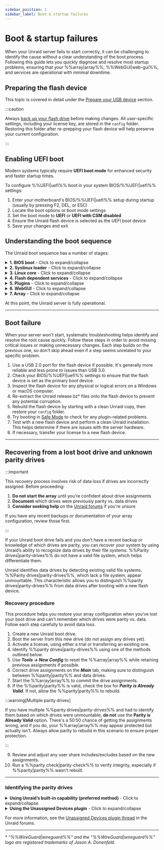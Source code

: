 ```yaml
---
sidebar_position: 1
sidebar_label: Boot & startup failures
---
```



# Boot & startup failures

When your Unraid server fails to start correctly, it can be challenging to identify the cause without a clear understanding of the boot process. Following this guide lets you quickly diagnose and resolve most startup problems, ensuring that your %%array|array%%, %%WebGUI|web-gui%%, and services are operational with minimal downtime.

## Preparing the flash device

This topic is covered in detail under the [Prepare your USB device](../../getting-started/set-up-unraid/create-your-bootable-media.mdx#prepare-your-usb-device) section.

:::caution

Always [back up your flash drive](../../system-administration/maintain-and-update/changing-the-flash-device.mdx#backing-up-your-flash-device) before making changes. All user-specific settings, including your license key, are stored in the `config` folder. Restoring this folder after re-prepping your flash device will help preserve your current configuration.

:::

## Enabling UEFI boot

Modern systems typically require **UEFI boot mode** for enhanced security and faster startup times.

To configure %%UEFI|uefi%% boot in your system BIOS/%%UEFI|uefi%% settings:

1. Enter your motherboard's BIOS/%%UEFI|uefi%% setup during startup (usually by pressing F2, DEL, or ESC)
2. Locate the boot options or boot mode settings
3. Set the boot mode to **UEFI** or **UEFI with CSM disabled**
4. Ensure the Unraid flash device is selected as the UEFI boot device
5. Save your changes and exit

## Understanding the boot sequence

The Unraid boot sequence has a number of stages:

<details>
  <summary><strong>1. BIOS boot</strong> - Click to expand/collapse</summary>

  The BIOS/UEFI firmware initializes hardware and locates the bootable device. This is the foundation of the entire boot process.

  - The motherboard BIOS recognizes the Unraid bootable flash device.
  - Setting the flash device as the default boot device varies based on your BIOS; check your motherboard manual for guidance.
  - The flash device supports both **legacy (CSM)** and **%%UEFI|uefi%%** boot modes.
  - For %%UEFI|uefi%% boot, ensure the `EFI` folder on the flash device does not have a trailing hyphen (`-`).

</details>

<details>
  <summary><strong>2. Syslinux loader</strong> - Click to expand/collapse</summary>

  The bootloader presents startup options and loads the Linux kernel into memory. This stage determines which operating system or diagnostic tool will run.

  - Boot menu entries are defined in the `syslinux/syslinux.cfg` file on the flash device.
  - You can edit this file through the %%WebGUI|web-gui%% under ***Main → Syslinux configuration***.
  - **Memtest86+**, which ships with current builds of Unraid, works in both legacy and %%UEFI|uefi%% modes. For older Unraid versions, obtain a compatible version from [the official Memtest site](https://www.memtest86.com/) for %%UEFI|uefi%%.
  - If no option is selected, the default boots after a timeout, which is useful for headless operation.

</details>

<details>
  <summary><strong>3. Linux core</strong> - Click to expand/collapse</summary>

  The Linux kernel initializes and begins hardware detection. This is where the operating system takes control from the bootloader.

  - **Syslinux** loads the Linux core from the flash device into RAM.
  - You’ll see console messages showing bz\* files loading.
  - Errors at this stage often indicate issues with the flash device.
  - Linux detects hardware during startup.

</details>

<details>
  <summary><strong>4. Flash dependent services</strong> - Click to expand/collapse</summary>

  The flash device becomes accessible and essential services begin loading. This stage is critical for configuration and network access.

  - The flash device mounts at `/boot`.
  - If it fails to mount, you may still see a login prompt, but this indicates an incomplete boot.
  - Use the `df` command to check if `/boot` is mounted.
  - The flash device must be labeled **UNRAID** (all caps) for proper mounting.
  - Additional drivers and firmware will become available at this stage.
  - Configuration is loaded into RAM.
  - Standard Linux services, including networking and %%WireGuard|wireguard%% VPN (if enabled), start here.

</details>

<details>
  <summary><strong>5. Plugins</strong> - Click to expand/collapse</summary>

  Third-party extensions and customizations are loaded to enhance system functionality. Plugin issues can prevent successful startup.

  - Installed plugins are loaded during this step.
  - **Safe boot** options can suppress plugin loading if needed.

</details>

<details>
  <summary><strong>6. WebGUI</strong> - Click to expand/collapse</summary>

  The web-based management interface becomes available, allowing remote administration and configuration of your server.

  - The %%WebGUI|web-gui%% starts at this point.
  - The `config/go` file on the flash device can run user commands before or after the %%WebGUI|web-gui%% starts.

</details>

<details>
  <summary><strong>7. Array</strong> - Click to expand/collapse</summary>

  Storage devices are mounted and made available, completing the boot process. This is where your data becomes accessible.

  - If auto-start is enabled, the %%array|array%% starts here; otherwise, a manual start will be required.
  - Drives will be mounted as `/dev/diskX` and `/mnt/cache` (if present).
  - Shares become available on the network as `/mnt/user/sharename`.
  - Docker containers will start in the order specified on the Docker tab, with customizable delays.
  - Auto-start virtual machines (%%VMs|vm%%) will also launch.

</details>

At this point, the Unraid server is fully operational.

---

## Boot failure

When your server won't start, systematic troubleshooting helps identify and resolve the root cause quickly. Follow these steps in order to avoid missing critical issues or making unnecessary changes. Each step builds on the previous one, so don't skip ahead even if a step seems unrelated to your specific problem.

1. Use a USB 2.0 port for the flash device if possible. It's generally more reliable and less prone to issues than USB 3.0.
2. Check your BIOS/%%UEFI|uefi%% settings to ensure that the flash device is set as the primary boot device.
3. Inspect the flash device for any physical or logical errors on a Windows or macOS computer.
4. Re-extract the Unraid release bz\* files onto the flash device to prevent any potential corruption.
5. Rebuild the flash device by starting with a clean Unraid copy, then restore your `config` folder.
6. Try booting in [Safe Mode](../../using-unraid-to/customize-your-experience/plugins.mdx#troubleshooting-with-safe-mode) to check for any plugin-related problems.
7. Test with a new flash device and perform a clean Unraid installation. This helps determine if there are issues with the server hardware.
8. If necessary, transfer your license to a new flash device.

---

## Recovering from a lost boot drive and unknown parity drives

:::important

This recovery process involves risk of data loss if drives are incorrectly assigned. Before proceeding:

1. **Do not start the array** until you're confident about drive assignments
2. **Document** which drives were previously parity vs. data drives
3. **Consider seeking help** on the [Unraid forums](https://forums.unraid.net/) if you're unsure

If you have any recent backups or documentation of your array configuration, review those first.

:::

If your Unraid boot drive fails and you don’t have a recent backup or knowledge of which drives are parity, you can recover your system by using Unraid’s ability to recognize data drives by their file systems. %%Parity drives|parity-drives%% do not have a valid file system, which helps differentiate them.

Unraid identifies data drives by detecting existing valid file systems. %%Parity drives|parity-drives%%, which lack a file system, appear unmountable. This characteristic allows you to distinguish %%parity drives|parity-drives%% from data drives after booting with a new flash device.

### Recovery procedure

This procedure helps you restore your array configuration when you've lost your boot drive and can't remember which drives were parity vs. data. Follow each step carefully to avoid data loss.

1. Create a new Unraid boot drive.
2. Boot the server from this new drive (do not assign any drives yet).
3. Activate a license, using either a trial or transferring an existing one.
4. Identify %%parity drives|parity-drives%% using one of the methods outlined below.
5. Use ***Tools → New Config*** to reset the %%array|array%% while retaining previous assignments if possible.
6. Correct drive assignments on the ***Main*** tab, making sure to distinguish between %%parity|parity%% and data drives.
7. Start the %%array|array%% to commit the drive assignments.
8. If the %%parity|parity%% is valid, check the box for ***Parity is Already Valid***. If not, allow the %%parity|parity%% to rebuild.

:::warning[Multiple parity drives]

If you have multiple %%parity drives|parity-drives%% and had to identify them based on which drives were unmountable, **do not** use the **Parity is Already Valid** option. There's a 50:50 chance of getting the assignments wrong, and if you do, your %%array|array%% may appear protected but actually isn't. Always allow parity to rebuild in this scenario to ensure proper protection.

:::

9. Review and adjust any user share includes/excludes based on the new assignments.
10. Run a %%parity check|parity-check%% to verify integrity, especially if %%parity|parity%% wasn’t rebuilt.

---

### Identifying the parity drives

<details>
  <summary><strong>Using Unraid’s built-in capability (preferred method)</strong> - Click to expand/collapse</summary>

  This method does not require plugins, but it will invalidate %%parity|parity%%, necessitating a rebuild.

  To use this method:

  1. Assign all drives as data drives and start it.
  2. %%Parity drives|parity-drives%% will show as unmountable since they lack a valid file system.
  3. Confirm that the number of unmountable drives matches your %%parity|parity%% count.
  4. Take note of the serial numbers of these drives.
  5. If relevant, you can check mounted data drives to confirm their order.

</details>

<details>
  <summary><strong>Using the Unassigned Devices plugin</strong> - Click to expand/collapse</summary>

  This plugin-based method preserves the validity of %%parity|parity%% by mounting drives in read-only mode.

  To use this method:

  1. Install the [**Unassigned Devices** plugin](https://unraid.net/community/apps?q=unassigned+devices#r:~:text=don%27t%20be%20carefull!!!-,Unassigned%20Devices,-dlandon) from the ***Apps*** tab.
  2. Mount each disk read-only, one at a time.
  3. Drives that fail to mount are likely %%parity drives|parity-drives%% (you cannot differentiate between parity1 and parity2).
  4. Inspect mounted data drives to identify their order, if necessary.

</details>

For more information, see the [Unassigned Devices plugin thread](https://forums.unraid.net/topic/55481-unassigned-devices-managing-unassigned-devices-without-rebooting/) in the Unraid forums.

---

\* *"%%WireGuard|wireguard%%" and the "%%WireGuard|wireguard%%" logo are registered trademarks of Jason A. Donenfeld.*
